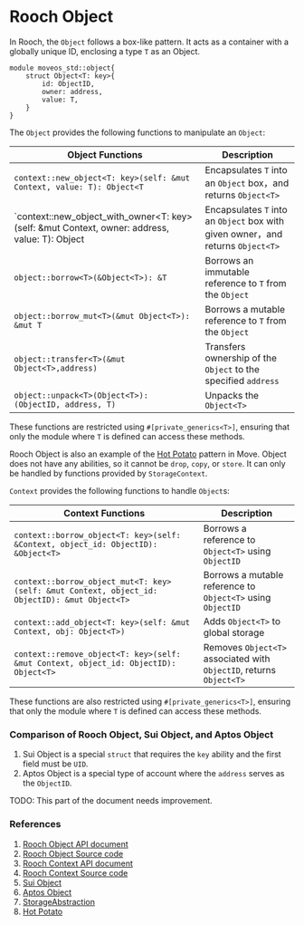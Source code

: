 # Rooch Object


In Rooch, the `Object` follows a box-like pattern. It acts as a container with a globally unique ID, enclosing a type `T` as an Object.

```move
module moveos_std::object{
    struct Object<T: key>{
        id: ObjectID,
        owner: address,
        value: T,
    }
}
```

The `Object` provides the following functions to manipulate an `Object`:

| Object Functions                                        | Description                                                                                |
| ------------------------------------------------------- | ------------------------------------------------------------------------------------------ |
| `context::new_object<T: key>(self: &mut Context, value: T): Object<T` | Encapsulates `T` into an `Object` box，and returns `Object<T>`|
| `context::new_object_with_owner<T: key>(self: &mut Context, owner: address, value: T): Object<T> | Encapsulates `T` into an `Object` box with given owner，and returns `Object<T>`|
| `object::borrow<T>(&Object<T>): &T`                        | Borrows an immutable reference to `T` from the `Object`                                 |
| `object::borrow_mut<T>(&mut Object<T>): &mut T`            | Borrows a mutable reference to `T` from the `Object`                                     |
| `object::transfer<T>(&mut Object<T>,address)`              | Transfers ownership of the `Object` to the specified `address`                           |
| `object::unpack<T>(Object<T>): (ObjectID, address, T)`     | Unpacks the `Object<T>`                                                                 |

These functions are restricted using `#[private_generics<T>]`, ensuring that only the module where `T` is defined can access these methods.

Rooch Object is also an example of the [Hot Potato](https://examples.sui.io/patterns/hot-potato.html) pattern in Move. Object does not have any abilities, so it cannot be `drop`, `copy`, or `store`. It can only be handled by functions provided by `StorageContext`.

`Context` provides the following functions to handle `Object`s:

|Context Functions                                                                |Description |
|---------------------------------------------------------------------------------|----------------------------------|
|`context::borrow_object<T: key>(self: &Context, object_id: ObjectID): &Object<T>`              | Borrows a reference to `Object<T>` using `ObjectID`   |
|`context::borrow_object_mut<T: key>(self: &mut Context, object_id: ObjectID): &mut Object<T>`  | Borrows a mutable reference to `Object<T>` using `ObjectID` |
|`context::add_object<T: key>(self: &mut Context, obj: Object<T>)`                       | Adds `Object<T>` to global storage   |
|`context::remove_object<T: key>(self: &mut Context, object_id: ObjectID): Object<T>`           | Removes `Object<T>` associated with `ObjectID`, returns `Object<T>` |

These functions are also restricted using `#[private_generics<T>]`, ensuring that only the module where `T` is defined can access these methods.

### Comparison of Rooch Object, Sui Object, and Aptos Object

1. Sui Object is a special `struct` that requires the `key` ability and the first field must be `UID`.
2. Aptos Object is a special type of account where the `address` serves as the `ObjectID`.

<Callout>
TODO: This part of the document needs improvement.
</Callout>

### References

1. [Rooch Object API document](https://github.com/rooch-network/rooch/blob/main/moveos/moveos-stdlib/moveos-stdlib/doc/object.md)
2. [Rooch Object Source code](https://github.com/rooch-network/rooch/blob/main/moveos/moveos-stdlib/moveos-stdlib/sources/object.move)
3. [Rooch Context API document](https://github.com/rooch-network/rooch/blob/main/moveos/moveos-stdlib/moveos-stdlib/doc/context.md)
4. [Rooch Context Source code](https://github.com/rooch-network/rooch/blob/main/moveos/moveos-stdlib/moveos-stdlib/sources/context.move)
5. [Sui Object](https://docs.sui.io/learn/objects)
6. [Aptos Object](https://aptos.dev/standards/aptos-object/)
7. [StorageAbstraction](../dive-into-rooch/storage-abstraction.zh-CN.md)
7. [Hot Potato](https://examples.sui.io/patterns/hot-potato.html)
